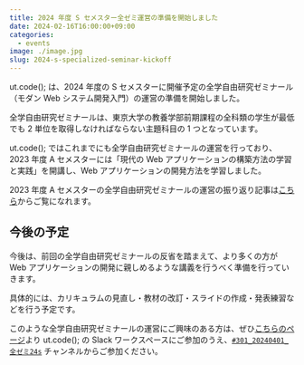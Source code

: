```yaml
---
title: 2024 年度 S セメスター全ゼミ運営の準備を開始しました
date: 2024-02-16T16:00:00+09:00
categories:
  - events
image: ./image.jpg
slug: 2024-s-specialized-seminar-kickoff
---
```


ut.code(); は、2024 年度の S セメスターに開催予定の全学自由研究ゼミナール（モダン Web システム開発入門）の運営の準備を開始しました。

全学自由研究ゼミナールは、東京大学の教養学部前期課程の全科類の学生が最低でも 2 単位を取得しなければならない主題科目の 1 つとなっています。

ut.code(); ではこれまでにも全学自由研究ゼミナールの運営を行っており、2023 年度 A セメスターには「現代の Web アプリケーションの構築方法の学習と実践」を開講し、Web アプリケーションの開発方法を学習しました。

2023 年度 A セメスターの全学自由研究ゼミナールの運営の振り返り記事は[こちら](https://utcode.net/articles/2023-a-specialized-seminar-report/)からご覧になれます。

## 今後の予定

今後は、前回の全学自由研究ゼミナールの反省を踏まえて、より多くの方が Web アプリケーションの開発に親しめるような講義を行うべく準備を行っていきます。

具体的には、カリキュラムの見直し・教材の改訂・スライドの作成・発表練習などを行う予定です。

このような全学自由研究ゼミナールの運営にご興味のある方は、ぜひ[こちらのページ](https://utcode.net/join/)より ut.code(); の Slack ワークスペースにご参加のうえ、[`#301_20240401_全ゼミ24s`](https://utcode.slack.com/archives/C060PGJGUKT) チャンネルからご参加ください。
